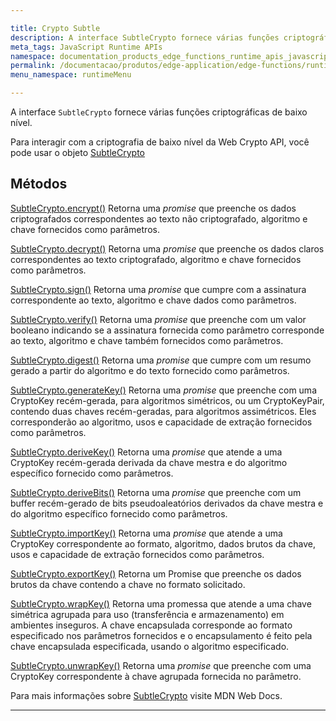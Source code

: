 ```yaml
---

title: Crypto Subtle
description: A interface SubtleCrypto fornece várias funções criptográficas de baixo nível.
meta_tags: JavaScript Runtime APIs
namespace: documentation_products_edge_functions_runtime_apis_javascript_subtle_crypto
permalink: /documentacao/produtos/edge-application/edge-functions/runtime-apis/javascript/subtle-crypto/
menu_namespace: runtimeMenu

---
```


A interface `SubtleCrypto` fornece várias funções criptográficas de baixo nível.

Para interagir com a criptografia de baixo nível da Web Crypto API, você pode usar o objeto [SubtleCrypto](https://developer.mozilla.org/en-US/docs/Web/API/SubtleCrypto)

## Métodos

[SubtleCrypto.encrypt()](https://developer.mozilla.org/en-US/docs/Web/API/SubtleCrypto/encrypt)
Retorna uma *promise* que preenche os dados criptografados correspondentes ao texto não criptografado, algoritmo e chave fornecidos como parâmetros.

[SubtleCrypto.decrypt()](https://developer.mozilla.org/en-US/docs/Web/API/SubtleCrypto/decrypt)
Retorna uma *promise* que preenche os dados claros correspondentes ao texto criptografado, algoritmo e chave fornecidos como parâmetros.

[SubtleCrypto.sign()](https://developer.mozilla.org/en-US/docs/Web/API/SubtleCrypto/sign)
Retorna uma *promise* que cumpre com a assinatura correspondente ao texto, algoritmo e chave dados como parâmetros.

[SubtleCrypto.verify()](https://developer.mozilla.org/en-US/docs/Web/API/SubtleCrypto/verify)
Retorna uma *promise* que preenche com um valor booleano indicando se a assinatura fornecida como parâmetro corresponde ao texto, algoritmo e chave também fornecidos como parâmetros.

[SubtleCrypto.digest()](https://developer.mozilla.org/en-US/docs/Web/API/SubtleCrypto/digest)
Retorna uma *promise* que cumpre com um resumo gerado a partir do algoritmo e do texto fornecido como parâmetros.

[SubtleCrypto.generateKey()](https://developer.mozilla.org/en-US/docs/Web/API/SubtleCrypto/generateKey)
Retorna uma *promise* que preenche com uma CryptoKey recém-gerada, para algoritmos simétricos, ou um CryptoKeyPair, contendo duas chaves recém-geradas, para algoritmos assimétricos. Eles corresponderão ao algoritmo, usos e capacidade de extração fornecidos como parâmetros.

[SubtleCrypto.deriveKey()](https://developer.mozilla.org/en-US/docs/Web/API/SubtleCrypto/deriveKey)
Retorna uma *promise* que atende a uma CryptoKey recém-gerada derivada da chave mestra e do algoritmo específico fornecido como parâmetros.

[SubtleCrypto.deriveBits()](https://developer.mozilla.org/en-US/docs/Web/API/SubtleCrypto/deriveBits)
Retorna uma *promise* que preenche com um buffer recém-gerado de bits pseudoaleatórios derivados da chave mestra e do algoritmo específico fornecido como parâmetros.

[SubtleCrypto.importKey()](https://developer.mozilla.org/en-US/docs/Web/API/SubtleCrypto/importKey)
Retorna uma *promise* que atende a uma CryptoKey correspondente ao formato, algoritmo, dados brutos da chave, usos e capacidade de extração fornecidos como parâmetros.

[SubtleCrypto.exportKey()](https://developer.mozilla.org/en-US/docs/Web/API/SubtleCrypto/exportKey)
Retorna um Promise que preenche os dados brutos da chave contendo a chave no formato solicitado.

[SubtleCrypto.wrapKey()](https://developer.mozilla.org/en-US/docs/Web/API/SubtleCrypto/wrapKey)
Retorna uma promessa que atende a uma chave simétrica agrupada para uso (transferência e armazenamento) em ambientes inseguros. A chave encapsulada corresponde ao formato especificado nos parâmetros fornecidos e o encapsulamento é feito pela chave encapsulada especificada, usando o algoritmo especificado.

[SubtleCrypto.unwrapKey()](https://developer.mozilla.org/en-US/docs/Web/API/SubtleCrypto/unwrapKey)
Retorna uma *promise* que preenche com uma CryptoKey correspondente à chave agrupada fornecida no parâmetro.

Para mais informações sobre [SubtleCrypto](https://developer.mozilla.org/en-US/docs/Web/API/SubtleCrypto) visite MDN Web Docs.





---

